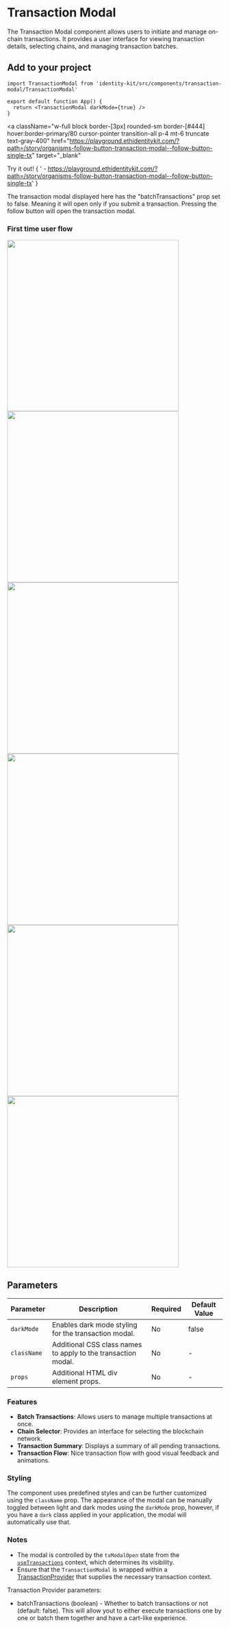 
# Transaction Modal

The Transaction Modal component allows users to initiate and manage on-chain transactions. It provides a user interface for viewing transaction details, selecting chains, and managing transaction batches.

## Add to your project

```tsx copy
import TransactionModal from 'identity-kit/src/components/transaction-modal/TransactionModal'

export default function App() {
  return <TransactionModal darkMode={true} />
}
```

<a
  className="w-full block border-[3px] rounded-sm border-[#444] hover:border-primary/80 cursor-pointer transition-all p-4 mt-6 truncate text-gray-400"
  href="https://playground.ethidentitykit.com/?path=/story/organisms-follow-button-transaction-modal--follow-button-single-tx"
  target="_blank"
>
  <span className="text-primary">Try it out!</span>
  <span className="text-gray-400">
    {
      ' - https://playground.ethidentitykit.com/?path=/story/organisms-follow-button-transaction-modal--follow-button-single-tx'
    }
  </span>
</a>

<div className="w-full bg-[#222] border-[3px] rounded-sm border-[#444] p-8 mt-8 flex flex-col gap-6 justify-center items-center">
  <ConnectWalletButton />
  <div className="text-sm text-gray-400 text-center mb-4">
    The transaction modal displayed here has the &quot;batchTransactions&quot; prop set to false. Meaning it will open
    only if you submit a transaction. Pressing the follow button will open the transaction modal.
  </div>
  <FollowButton lookupAddress="0xd8da6bf26964af9d7eed9e03e53415d37aa96045" />
</div>

### First time user flow

<div className="flex flex-row flex-wrap gap-4">
  <img src="/assets/transaction/select-chain.png" className="dark h-auto" width="400" height="auto" />
  <img src="/assets/transaction/listops-initiate.png" className="dark h-auto" width="400" height="auto" />
  <img src="/assets/transaction/listops-done.png" className="dark h-auto" width="400" height="auto" />
  <img src="/assets/transaction/mint-in-progress.png" className="dark h-auto" width="400" height="auto" />
  <img src="/assets/transaction/indexing.png" className="dark h-auto" width="400" height="auto" />
  <img src="/assets/transaction/finished.png" className="dark h-auto" width="400" height="auto" />
</div>

## Parameters

| Parameter   | Description                                                   | Required | Default Value |
| ----------- | ------------------------------------------------------------- | -------- | ------------- |
| `darkMode`  | Enables dark mode styling for the transaction modal.          | No       | false         |
| `className` | Additional CSS class names to apply to the transaction modal. | No       | -             |
| `props`     | Additional HTML div element props.                            | No       | -             |

### Features

- **Batch Transactions**: Allows users to manage multiple transactions at once.
- **Chain Selector**: Provides an interface for selecting the blockchain network.
- **Transaction Summary**: Displays a summary of all pending transactions.
- **Transaction Flow**: Nice transaction flow with good visual feedback and animations.

### Styling

The component uses predefined styles and can be further customized using the `className` prop. The appearance of the modal can be manually toggled between light and dark modes using the `darkMode` prop, however, if you have a `dark` class applied in your application, the modal will automatically use that.

### Notes

- The modal is controlled by the `txModalOpen` state from the [`useTransactions`](https://ethidentitykit.com/docs/hooks/useTransactions) context, which determines its visibility.
- Ensure that the `TransactionModal` is wrapped within a [TransactionProvider](https://ethidentitykit.com/docs/components/transaction-provider) that supplies the necessary transaction context.

Transaction Provider parameters:

- batchTransactions (boolean) - Whether to batch transactions or not (default: false). This will allow yout to either execute transactions one by one or batch them together and have a cart-like experience.
